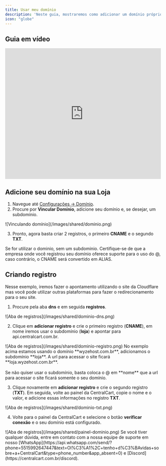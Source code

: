```yaml
---
title: Usar meu domínio
description: 'Neste guia, mostraremos como adicionar um domínio próprio em sua loja.'
icon: "globe"
---
```


## Guia em vídeo

<iframe
  width="100%"
  height="422"
  src="https://www.youtube.com/embed/1Z2ldp6jmWI?si=L4-EWrqq_Qhp037V"
  title="YouTube video player"
  frameborder="0"
  allow="accelerometer; autoplay; clipboard-write; encrypted-media; gyroscope; picture-in-picture"
  allowfullscreen
></iframe>

## Adicione seu domínio na sua Loja

1. Navegue até [Configurações -> Domínio](https://app.centralcart.com.br/settings/domain).
2. Procure por **Vincular Domínio**, adicione seu domínio e, se desejar, um subdomínio.

<Frame>
![Vinculando domínio](/images/shared/dominio.png)
</Frame>

3. Pronto, agora basta criar 2 registros, o primeiro **CNAME** e o segundo **TXT**.

<Warning>
Se for utilizar o dominio, sem um subdominio. Certifique-se de que a empresa onde você registrou seu domínio oferece suporte para o uso do @,
caso contrário, o CNAME será convertido em ALIAS.
</Warning>

## Criando registro
Nesse exemplo, iremos fazer o apontamento utilizando o site da Cloudflare mas você pode utilizar outras plataformas para fazer o redirecionamento para o seu site. 

1. Procure pela aba **dns** e em seguida **registros**.

<Frame>
![Aba de registros](/images/shared/dominio-dns.png)
</Frame>

2. Clique em **adicionar registro** e crie o primeiro registro (**CNAME**), em nome iremos usar o subdomínio (**loja**) e apontar para api.centralcart.com.br.

<Frame>
![Aba de registros](/images/shared/dominio-registro.png)
</Frame>

<Note> 
No exemplo acima estamos usando o domínio **wyzehost.com.br**, adicionamos o subdomínio **loja**. A url para acessar o site ficará **loja.wyzehost.com.br**. <br/> <br/>
Se não quiser usar o subdomínio, basta coloca o @ em **nome** que a url para acessar o site ficará somente o seu domínio.
</Note> 

3. Clique novamente em **adicionar registro** e crie o segundo registro (**TXT**). Em seguida, volte ao painel da CentralCart, copie o nome e o valor, e adicione essas informações no registro **TXT**.

<Frame>
![Aba de registros](/images/shared/dominio-txt.png)
</Frame>

4. Volte para o painel da CentralCart e selecione o botão **verificar conexão** e o seu domínio está configurado.

<Frame>
![Aba de registros](/images/shared/painel-dominio.png)
</Frame>

<Check>
Se você tiver qualquer dúvida, entre em contato com a nossa equipe de suporte
em nosso [WhatsApp](https://api.whatsapp.com/send/?phone=5515992647447&text=Ol%C3%A1%2C+tenho+d%C3%BAvidas+sobre+a+CentralCart&type=phone_number&app_absent=0) 
e [Discord](https://centralcart.com.br/discord).
</Check>